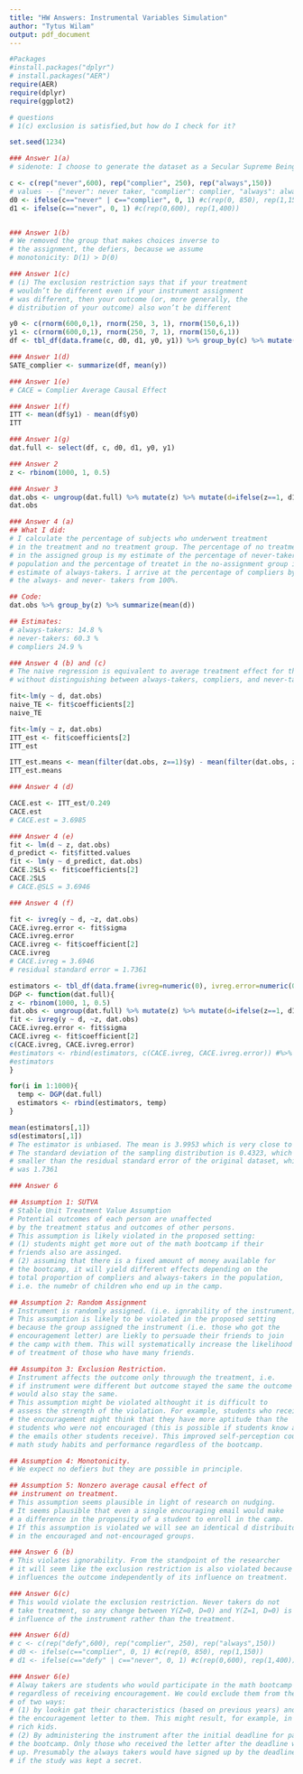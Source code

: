 ```yaml
---
title: "HW Answers: Instrumental Variables Simulation"
author: "Tytus Wilam"
output: pdf_document
---
```


```r
#Packages
#install.packages("dplyr")
# install.packages("AER")
require(AER)
require(dplyr)
require(ggplot2)

# questions
# 1(c) exclusion is satisfied,but how do I check for it?
```


```r
set.seed(1234)

### Answer 1(a)
# sidenote: I choose to generate the dataset as a Secular Supreme Being 

c <- c(rep("never",600), rep("complier", 250), rep("always",150)) 
# values -- {"never": never taker, "complier": complier, "always": always taker}
d0 <- ifelse(c=="never" | c=="complier", 0, 1) #c(rep(0, 850), rep(1,150))
d1 <- ifelse(c=="never", 0, 1) #c(rep(0,600), rep(1,400))


### Answer 1(b)
# We removed the group that makes choices inverse to 
# the assignment, the defiers, because we assume 
# monotonicity: D(1) > D(0)

### Answer 1(c)
# (i) The exclusion restriction says that if your treatment
# wouldn’t be different even if your instrument assignment
# was different, then your outcome (or, more generally, the
# distribution of your outcome) also won’t be different 

y0 <- c(rnorm(600,0,1), rnorm(250, 3, 1), rnorm(150,6,1))
y1 <- c(rnorm(600,0,1), rnorm(250, 7, 1), rnorm(150,6,1))
df <- tbl_df(data.frame(c, d0, d1, y0, y1)) %>% group_by(c) %>% mutate(y=y1-y0)

### Answer 1(d)
SATE_complier <- summarize(df, mean(y))

```

```r
### Answer 1(e)
# CACE = Complier Average Causal Effect

### Answer 1(f)
ITT <- mean(df$y1) - mean(df$y0)
ITT

```
```r
### Answer 1(g)
dat.full <- select(df, c, d0, d1, y0, y1)

### Answer 2
z <- rbinom(1000, 1, 0.5)

### Answer 3
dat.obs <- ungroup(dat.full) %>% mutate(z) %>% mutate(d=ifelse(z==1, d1, d0)) %>% mutate(y=ifelse(d==1, y1, y0)) %>% select(z, d, y)
dat.obs 

```
```r
### Answer 4 (a)
## What I did:
# I calculate the percentage of subjects who underwent treatment
# in the treatment and no treatment group. The percentage of no treatment
# in the assigned group is my estimate of the percentage of never-takers in
# population and the percentage of treatet in the no-assignment group is my
# estimate of always-takers. I arrive at the percentage of compliers by subtracting 
# the always- and never- takers from 100%. 

## Code:
dat.obs %>% group_by(z) %>% summarize(mean(d))

## Estimates: 
# always-takers: 14.8 %
# never-takers: 60.3 %
# compliers 24.9 %

```

```r
### Answer 4 (b) and (c)
# The naive regression is equivalent to average treatment effect for the population
# without distinguishing between always-takers, compliers, and never-takers

fit<-lm(y ~ d, dat.obs)
naive_TE <- fit$coefficients[2]
naive_TE

fit<-lm(y ~ z, dat.obs)
ITT_est <- fit$coefficients[2]
ITT_est

ITT_est.means <- mean(filter(dat.obs, z==1)$y) - mean(filter(dat.obs, z==0)$y)
ITT_est.means

### Answer 4 (d)

CACE.est <- ITT_est/0.249
CACE.est
# CACE.est = 3.6985
```

```r
### Answer 4 (e)
fit <- lm(d ~ z, dat.obs)
d_predict <- fit$fitted.values
fit <- lm(y ~ d_predict, dat.obs)
CACE.2SLS <- fit$coefficients[2]
CACE.2SLS
# CACE.@SLS = 3.6946

```
```r
### Answer 4 (f)

fit <- ivreg(y ~ d, ~z, dat.obs)
CACE.ivreg.error <- fit$sigma
CACE.ivreg.error
CACE.ivreg <- fit$coefficient[2]
CACE.ivreg
# CACE.ivreg = 3.6946
# residual standard error = 1.7361
```
```r
estimators <- tbl_df(data.frame(ivreg=numeric(0), ivreg.error=numeric(0)))
DGP <- function(dat.full){
z <- rbinom(1000, 1, 0.5)
dat.obs <- ungroup(dat.full) %>% mutate(z) %>% mutate(d=ifelse(z==1, d1, d0)) %>% mutate(y=ifelse(d==1, y1, y0)) %>% select(z, d, y)
fit <- ivreg(y ~ d, ~z, dat.obs)
CACE.ivreg.error <- fit$sigma
CACE.ivreg <- fit$coefficient[2]
c(CACE.ivreg, CACE.ivreg.error)
#estimators <- rbind(estimators, c(CACE.ivreg, CACE.ivreg.error)) #%>% add_row(ivreg=CACE.ivreg, ivreg.error=CACE.ivreg.error)
#estimators
}

for(i in 1:1000){
  temp <- DGP(dat.full)
  estimators <- rbind(estimators, temp)
}

mean(estimators[,1])
sd(estimators[,1])
# The estimator is unbiased. The mean is 3.9953 which is very close to 4. 
# The standard deviation of the sampling distribution is 0.4323, which is 
# smaller than the residual standard error of the original dataset, which 
# was 1.7361


```
```r
### Answer 6

## Assumption 1: SUTVA
# Stable Unit Treatment Value Assumption
# Potential outcomes of each person are unaffected
# by the treatment status and outcomes of other persons.
# This assumption is likely violated in the proposed setting:
# (1) students might get more out of the math bootcamp if their
# friends also are assinged. 
# (2) assuming that there is a fixed amount of money available for 
# the bootcamp, it will yield different effects depending on the 
# total proportion of compliers and always-takers in the population,
# i.e. the numebr of children who end up in the camp. 

## Assumption 2: Random Assignment
# Instrument is randomly assigned. (i.e. ignrability of the instrument)
# This assumption is likely to be violated in the proposed setting 
# because the group assigned the instrument (i.e. those who got the
# encouragement letter) are liekly to persuade their friends to join 
# the camp with them. This will systematically increase the likelihood 
# of treatment of those who have many friends. 

## Assumpiton 3: Exclusion Restriction.
# Instrument affects the outcome only throuugh the treatment, i.e.
# if instrument were different but outcome stayed the same the outcome 
# would also stay the same. 
# This assumption might be violated althought it is difficult to 
# assess the strength of the violation. For example, students who receive 
# the encouragement might think that they have more aptitude than the 
# students who were not encouraged (this is possible if students know about
# the emails other students receive). This improved self-perception could affect
# math study habits and performance regardless of the bootcamp. 

## Assumption 4: Monotonicity.
# We expect no defiers but they are possible in principle. 

## Assumption 5: Nonzero average causal effect of 
## instrument on treatment. 
# This assumption seems plausible in light of research on nudging. 
# It seems plausible that even a single encouraging email would make
# a difference in the propensity of a student to enroll in the camp.
# If this assumption is violated we will see an identical d distribuiton
# in the encouraged and not-encouraged groups. 

### Answer 6 (b)
# This violates ignorability. From the standpoint of the researcher
# it will seem like the exclusion restriction is also violated because it seems like Z
# influences the outcome independently of its influence on treatment.

### Answer 6(c)
# This would violate the exclusion restriction. Never takers do not
# take treatment, so any change between Y(Z=0, D=0) and Y(Z=1, D=0) is the causal 
# influence of the instrument rather than the treatment. 

### Answer 6(d)
# c <- c(rep("defy",600), rep("complier", 250), rep("always",150)) 
# d0 <- ifelse(c=="complier", 0, 1) #c(rep(0, 850), rep(1,150))
# d1 <- ifelse(c=="defy" | c=="never", 0, 1) #c(rep(0,600), rep(1,400))

### Answer 6(e)
# Alway takers are students who would participate in the math bootcamp 
# regardless of receiving encouragement. We could exclude them from the study in one
# of two ways:
# (1) by lookin gat their characteristics (based on previous years) and not sending 
# the encouragement letter to them. This might result, for example, in excluding the 
# rich kids.
# (2) By administering the instrument after the initial deadline for participating in
# the bootcamp. Only those who received the letter after the deadline would be able to sign
# up. Presumably the always takers would have signed up by the deadline. This would only work 
# if the study was kept a secret. 
```

